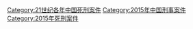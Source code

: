 [[Category:21世纪各年中国死刑案件|Category:21世纪各年中国死刑案件]]
[[Category:2015年中国刑事案件|Category:2015年中国刑事案件]]
[[Category:2015年死刑案件|Category:2015年死刑案件]]